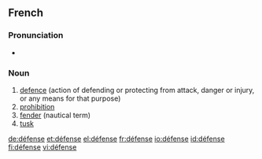 ==French==
{{wikipedia|lang=fr}}

===Pronunciation===
* {{audio|Fr-défense.ogg|Audio}}

===Noun===
{{infl|fr|noun|g=f}}

# [[defence]] (action of defending or protecting from attack, danger or injury, or any means for that purpose)
# [[prohibition]]
# [[fender]] (nautical term)
# [[tusk]]

[[de:défense]]
[[et:défense]]
[[el:défense]]
[[fr:défense]]
[[io:défense]]
[[id:défense]]
[[fi:défense]]
[[vi:défense]]
